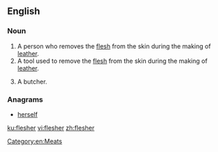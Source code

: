 ==English==

===Noun===
{{en-noun}}

# A person who removes the [[flesh]] from the skin during the making of [[leather]].
# A tool used to remove the [[flesh]] from the skin during the making of [[leather]].
# {{context|Scotland|lang=en}} A butcher.

[[Category:en:Meats]]

===Anagrams===
* [[herself#English|herself]]

[[ku:flesher]]
[[vi:flesher]]
[[zh:flesher]]